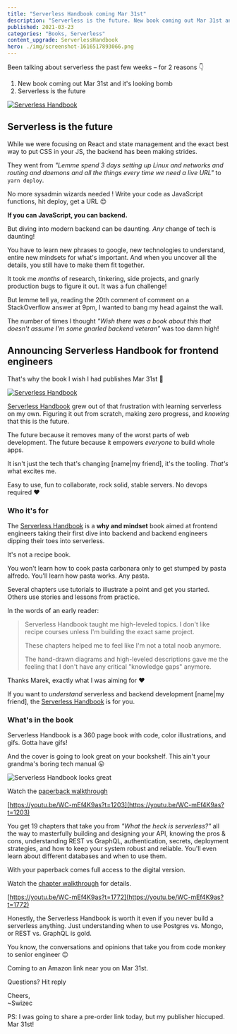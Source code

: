 ```yaml
---
title: "Serverless Handbook coming Mar 31st"
description: "Serverless is the future. New book coming out Mar 31st and it's looking bomb"
published: 2021-03-23
categories: "Books, Serverless"
content_upgrade: ServerlessHandbook
hero: ./img/screenshot-1616517893066.png
---
```



Been talking about serverless the past few weeks – for 2 reasons 👇

1.  New book coming out Mar 31st and it's looking bomb
2.  Serverless is the future

[![Serverless Handbook](./img/Serverless-Handbookfb523f.png)](https://serverlesshandbook.dev)

## Serverless is the future

While we were focusing on React and state management and the exact best way to put CSS in your JS, the backend has been making strides.

They went from _"Lemme spend 3 days setting up Linux and networks and routing and daemons and all the things every time we need a live URL"_ to `yarn deploy`.

No more sysadmin wizards needed ! Write your code as JavaScript functions, hit deploy, get a URL 😍

**If you can JavaScript, you can backend.**

But diving into modern backend can be daunting. _Any_ change of tech is daunting!

You have to learn new phrases to google, new technologies to understand, entire new mindsets for what's important. And when you uncover all the details, you still have to make them fit together.

It took me _months_ of research, tinkering, side projects, and gnarly production bugs to figure it out. It was a fun challenge!

But lemme tell ya, reading the 20th comment of comment on a StackOverflow answer at 9pm, I wanted to bang my head against the wall.

The number of times I thought _"Wish there was a book about this that doesn't assume I'm some gnarled backend veteran"_ was too damn high!

## Announcing Serverless Handbook for frontend engineers

That's why the book I wish I had publishes Mar 31st 🥳

[![Serverless Handbook](./img/Serverless-Handbook53i8bi.png)](https://serverlesshandbook.dev)

[Serverless Handbook](https://serverlesshandbook.dev) grew out of that frustration with learning serverless on my own. Figuring it out from scratch, making zero progress, and _knowing_ that this is the future.

The future because it removes many of the worst parts of web development. The future because it empowers _everyone_ to build whole apps.

It isn't just the tech that's changing [name|my friend], it's the tooling. _That's_ what excites me.

Easy to use, fun to collaborate, rock solid, stable servers. No devops required ❤️

### Who it's for

The [Serverless Handbook](https://serverlesshandbook.dev) is a **why and mindset** book aimed at frontend engineers taking their first dive into backend and backend engineers dipping their toes into serverless.

It's not a recipe book.

You won't learn how to cook pasta carbonara only to get stumped by pasta alfredo. You'll learn how pasta works. Any pasta.

Several chapters use tutorials to illustrate a point and get you started. Others use stories and lessons from practice.

In the words of an early reader:

> Serverless Handbook taught me high-leveled topics. I don't like recipe courses unless I'm building the exact same project.
>
> These chapters helped me to feel like I'm not a total noob anymore.
>
> The hand-drawn diagrams and high-leveled descriptions gave me the feeling that I don't have any critical "knowledge gaps" anymore.

Thanks Marek, exactly what I was aiming for ❤️

If you want to _understand_ serverless and backend development [name|my friend], the [Serverless Handbook](https://serverlesshandbook.dev) is for you.

### What's in the book

Serverless Handbook is a 360 page book with code, color illustrations, and gifs. Gotta have gifs!

And the cover is going to look great on your bookshelf. This ain't your grandma's boring tech manual 😛

![Serverless Handbook looks great](./img/Serverless-Handbook-looks-great7cg08c.jpeg)

Watch the [paperback walkthrough](https://youtu.be/WC-mEf4K9as?t=1203)

[https://youtu.be/WC-mEf4K9as?t=1203](https://youtu.be/WC-mEf4K9as?t=1203)

You get 19 chapters that take you from _"What the heck is serverless?"_ all the way to masterfully building and designing your API, knowing the pros & cons, understanding REST vs GraphQL, authentication, secrets, deployment strategies, and how to keep your system robust and reliable. You'll even learn about different databases and when to use them.

With your paperback comes full access to the digital version.

Watch the [chapter walkthrough](https://youtu.be/WC-mEf4K9as?t=1772) for details.

[https://youtu.be/WC-mEf4K9as?t=1772](https://youtu.be/WC-mEf4K9as?t=1772)

Honestly, the Serverless Handbook is worth it even if you never build a serverless anything. Just understanding when to use Postgres vs. Mongo, or REST vs. GraphQL is gold.

You know, the conversations and opinions that take you from code monkey to senior engineer 😉

Coming to an Amazon link near you on Mar 31st.

Questions? Hit reply

Cheers,<br/>
~Swizec

PS: I was going to share a pre-order link today, but my publisher hiccuped. Mar 31st!
